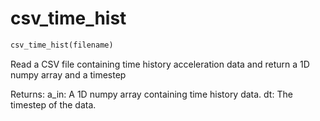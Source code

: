 # csv_time_hist { #pyslammer.csv_time_hist }

```python
csv_time_hist(filename)
```

Read a CSV file containing time history acceleration data and return a 1D numpy array and a timestep

Returns:
    a_in: A 1D numpy array containing time history data.
    dt: The timestep of the data.